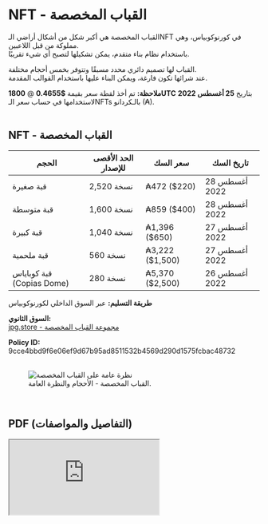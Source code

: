 # NFT - القباب المخصصة   

القباب المخصصة هي أكبر شكل من أشكال أراضي الـNFT في كورنوكوبياس، وهي مملوكة من قبل اللاعبين.  
باستخدام نظام بناء متقدم، يمكن تشكيلها لتصبح أي شيء تقريبًا.  

القباب لها تصميم دائري محدد مسبقًا وتتوفر بخمس أحجام مختلفة.  
عند شرائها تكون فارغة، ويمكن البناء عليها باستخدام القوالب المقدمة.  

<div className="note-box">
  <strong>ملاحظة:</strong> تم أخذ لقطة سعر بقيمة <b>$0.4655</b> @ <b>1800UTC</b> بتاريخ <b>25 أغسطس 2022</b> لاستخدامها في حساب سعر الـNFTs بالـكردانو (₳).
</div>  

</br>

## NFT - القباب المخصصة  

<div className="table-wrapper rtl">
  <table>
    <thead>
      <tr>
        <th>الحجم</th>
        <th>الحد الأقصى للإصدار</th>
        <th>سعر السك</th>
        <th>تاريخ السك</th>
      </tr>
    </thead>
    <tbody>
      <tr>
        <td>قبة صغيرة</td>
        <td>2,520 نسخة</td>
        <td>₳472 ($220)</td>
        <td>28 أغسطس 2022</td>
      </tr>
      <tr>
        <td>قبة متوسطة</td>
        <td>1,600 نسخة</td>
        <td>₳859 ($400)</td>
        <td>28 أغسطس 2022</td>
      </tr>
      <tr>
        <td>قبة كبيرة</td>
        <td>1,040 نسخة</td>
        <td>₳1,396 ($650)</td>
        <td>27 أغسطس 2022</td>
      </tr>
      <tr>
        <td>قبة ملحمية</td>
        <td>560 نسخة</td>
        <td>₳3,222 ($1,500)</td>
        <td>27 أغسطس 2022</td>
      </tr>
      <tr>
        <td>قبة كوباياس (Copias Dome)</td>
        <td>280 نسخة</td>
        <td>₳5,370 ($2,500)</td>
        <td>26 أغسطس 2022</td>
      </tr>
    </tbody>
  </table>
</div>  

**طريقة التسليم:** عبر السوق الداخلي لكورنوكوبياس  

**السوق الثانوي:**  
<a href="https://www.jpg.store/collection/cornucopiascustomdomesale" target="_blank" rel="noopener noreferrer">
  jpg.store - مجموعة القباب المخصصة
</a>  

<div className="note-box success">
  <strong>Policy ID:</strong> 9cce4bbd9f6e06ef9d67b95ad8511532b4569d290d1575fcbac48732
</div>  

</br>

<figure className="img-center">
  <picture>
    <source srcSet="/images/nfts/hero.png" type="image/avif" />
    <source srcSet="/images/nfts/hero.webp" type="image/webp" />
    <img src="/images/nfts/hero.png" alt="نظرة عامة على القباب المخصصة" loading="lazy" />
  </picture>
  <figcaption>القباب المخصصة - الأحجام والنظرة العامة.</figcaption>
</figure>  

</br>

## PDF (التفاصيل والمواصفات)  

<div className="pdf-embed">
  <iframe
    className="pdf-frame"
    src="https://drive.google.com/file/d/1S3m_04-6hGmBPmeP74sZzbIFJIIPeoTC/preview"
    title="القباب المخصصة - ملف PDF للمواصفات"
    referrerPolicy="no-referrer"
    allow="autoplay"
  />
</div>  

<p style={{ textAlign: "center", marginTop: "0.5rem" }}>
  <a className="link-box" href="/docs/custom-domes.pdf" download>
    تحميل ملف PDF (نسخة محلية)
  </a>
</p>  

</br>

</br>

كل قبة مخصصة ستأتي مع مكافآت Staking مستقبلية.  

</br>

<figure className="img-center">
  <picture>
    <source srcSet="/images/nfts/staking-rewards.png" type="image/avif" />
    <source srcSet="/images/nfts/staking-rewards.webp" type="image/webp" />
    <img src="/images/nfts/staking-rewards.png" alt="مكافآت Staking مستقبلية" loading="lazy" />
  </picture>
  <figcaption>مكافآت Staking مستقبلية للقباب المخصصة.</figcaption>
</figure>  

</br>

## ملخص بيع الـNFT  

كانت مبيعات الـNFT نجاحًا مذهلًا حيث صمدت تقنية الـNFT الداخلية لكورنوكوبياس أمام الطلب الضخم.  
إليك بعض أبرز العناوين:  

<figure className="img-center">
  <picture>
    <source srcSet="/images/nfts/sale-summary.png" type="image/avif" />
    <source srcSet="/images/nfts/custom-domes/sale-summary.webp" type="image/webp" />
    <img src="/images/nfts/custom-domes/sale-summary.png" alt="ملخص بيع القباب المخصصة" loading="lazy" />
  </picture>
  <figcaption>بيع القباب المخصصة - أبرز النقاط والإحصائيات.</figcaption>
</figure>  
